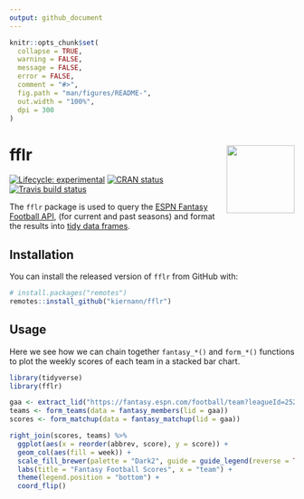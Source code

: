 ```yaml
---
output: github_document
---
```


<!-- README.md is generated from README.Rmd. Please edit that file -->

```r
knitr::opts_chunk$set(
  collapse = TRUE,
  warning = FALSE,
  message = FALSE,
  error = FALSE,
  comment = "#>",
  fig.path = "man/figures/README-",
  out.width = "100%",
  dpi = 300
)
```

# fflr <img src="man/figures/logo.png" align="right" width="120" />

<!-- badges: start -->
[![Lifecycle: experimental](https://img.shields.io/badge/lifecycle-experimental-orange.svg)](https://www.tidyverse.org/lifecycle/#experimental)
[![CRAN status](https://www.r-pkg.org/badges/version/fflr)](https://CRAN.R-project.org/package=fflr)
[![Travis build status](https://travis-ci.org/kiernann/fflr.svg?branch=master)](https://travis-ci.org/kiernann/fflr)
<!-- badges: end -->

The `fflr` package is used to query the [ESPN Fantasy Football API](https://fantasy.espn.com/apis/v3/games/ffl/), (for current and past seasons) and format the results into [tidy data frames](https://vita.had.co.nz/papers/tidy-data.pdf).

## Installation

You can install the released version of `fflr` from GitHub with:

```r
# install.packages("remotes")
remotes::install_github("kiernann/fflr")
```

## Usage

Here we see how we can chain together `fantasy_*()` and `form_*()` functions to plot the weekly scores of each team in a stacked bar chart.

```r
library(tidyverse)
library(fflr)

gaa <- extract_lid("https://fantasy.espn.com/football/team?leagueId=252353&teamId=6")
teams <- form_teams(data = fantasy_members(lid = gaa))
scores <- form_matchup(data = fantasy_matchup(lid = gaa))

right_join(scores, teams) %>% 
  ggplot(aes(x = reorder(abbrev, score), y = score)) +
  geom_col(aes(fill = week)) +
  scale_fill_brewer(palette = "Dark2", guide = guide_legend(reverse = TRUE)) +
  labs(title = "Fantasy Football Scores", x = "team") +
  theme(legend.position = "bottom") +
  coord_flip()
```

